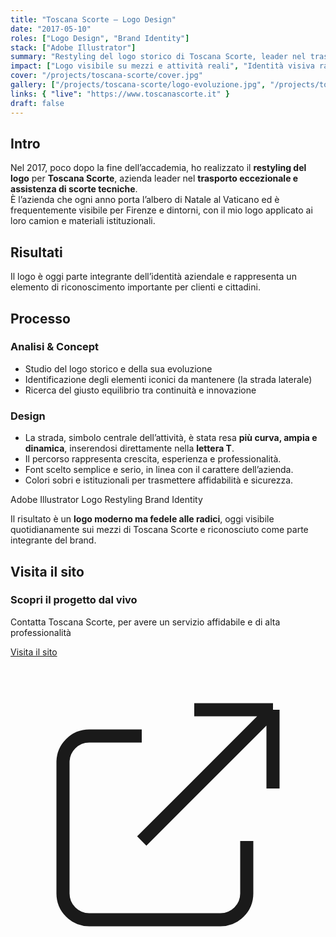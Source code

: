 ```yaml
---
title: "Toscana Scorte — Logo Design"
date: "2017-05-10"
roles: ["Logo Design", "Brand Identity"]
stack: ["Adobe Illustrator"]
summary: "Restyling del logo storico di Toscana Scorte, leader nel trasporto eccezionale e scorte tecniche."
impact: ["Logo visibile su mezzi e attività reali", "Identità visiva rafforzata"]
cover: "/projects/toscana-scorte/cover.jpg"
gallery: ["/projects/toscana-scorte/logo-evoluzione.jpg", "/projects/toscana-scorte/mockup-truck.jpg"]
links: { "live": "https://www.toscanascorte.it" }
draft: false
---
```



## Intro

Nel 2017, poco dopo la fine dell’accademia, ho realizzato il **restyling del logo** per **Toscana Scorte**, azienda leader nel **trasporto eccezionale e assistenza di scorte tecniche**.  
È l’azienda che ogni anno porta l’albero di Natale al Vaticano ed è frequentemente visibile per Firenze e dintorni, con il mio logo applicato ai loro camion e materiali istituzionali.

## Risultati

Il logo è oggi parte integrante dell’identità aziendale e rappresenta un elemento di riconoscimento importante per clienti e cittadini.  

<div className="grid grid-cols-2 md:grid-cols-4 gap-4 my-8">
  <Kpi label="Visibilità" value="Su camion e materiali aziendali" />
  <Kpi label="Brand" value="Rinnovato" />
  <Kpi label="Tradizione" value="Logo storico valorizzato" />
  <Kpi label="Strumenti" value="Adobe Illustrator" />
</div>

## Processo

### Analisi & Concept
- Studio del logo storico e della sua evoluzione  
- Identificazione degli elementi iconici da mantenere (la strada laterale)  
- Ricerca del giusto equilibrio tra continuità e innovazione  

### Design
- La strada, simbolo centrale dell’attività, è stata resa **più curva, ampia e dinamica**, inserendosi direttamente nella **lettera T**.  
- Il percorso rappresenta crescita, esperienza e professionalità.  
- Font scelto semplice e serio, in linea con il carattere dell’azienda.  
- Colori sobri e istituzionali per trasmettere affidabilità e sicurezza.  

<div className="flex gap-2 mt-4">
  <Badge>Adobe Illustrator</Badge>
  <Badge>Logo Restyling</Badge>
  <Badge>Brand Identity</Badge>
</div>

Il risultato è un **logo moderno ma fedele alle radici**, oggi visibile quotidianamente sui mezzi di Toscana Scorte e riconosciuto come parte integrante del brand.

## Visita il sito

<div className="mt-8 p-6 bg-gradient-to-r from-emerald-50 to-aurora-50 rounded-lg border border-emerald-200">
  <h3 className="text-lg font-semibold mb-3 text-emerald-800">Scopri il progetto dal vivo</h3>
  <p className="text-emerald-700 mb-4">Contatta Toscana Scorte, per avere un servizio affidabile e di alta professionalità</p>
  <a 
    href="https://www.toscanascorte.it" 
    target="_blank" 
    rel="noopener noreferrer"
    className="inline-flex items-center px-4 py-2 bg-emerald-600 hover:bg-emerald-700 text-white font-medium rounded-lg transition-colors"
  >
    Visita il sito
    <svg className="ml-2 w-4 h-4" fill="none" stroke="currentColor" viewBox="0 0 24 24">
      <path strokeLinecap="round" strokeLinejoin="round" strokeWidth={2} d="M10 6H6a2 2 0 00-2 2v10a2 2 0 002 2h10a2 2 0 002-2v-4M14 4h6m0 0v6m0-6L10 14" />
    </svg>
  </a>
</div>